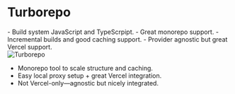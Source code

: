 
<Columns columns={2}>

<Column>
<CentralContent>

# Turborepo

<div className="flex items-start gap-2 text-left">
- Build system JavaScript and TypeScrpipt.
- Great monorepo support.
- Incremental builds and good caching support.
- Provider agnostic but great Vercel support.
</div>

</CentralContent>
</Column>
<Column>
<CentralContent>
<Image src={Turborepo} alt="Turborepo" unoptimized className="w-[80%] max-w-[400px] mx-auto" />
</CentralContent>
</Column>
</Columns>

<Notes>

- Monorepo tool to scale structure and caching.
- Easy local proxy setup + great Vercel integration.
- Not Vercel-only—agnostic but nicely integrated.

</Notes>